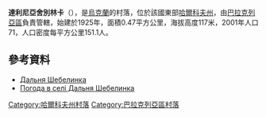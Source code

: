 {{coord|49|28|24|N|36|33|12|E|scale:100000_region:UA|display=title}}

'''達利尼亞舍別林卡'''（{{lang-uk|Дальня Шебелинка}}），是[[烏克蘭|烏克蘭]]的村落，位於該國東部[[哈爾科夫州|哈爾科夫州]]，由[[巴拉克列亞區|巴拉克列亞區]]負責管轄，始建於1925年，面積0.47平方公里，海拔高度117米，2001年人口71，人口密度每平方公里151.1人。

==參考資料==
* [http://gska2.rada.gov.ua/pls/z7502/A005?rdat1=09.01.2009&rf7571=32079 Дальня Шебелинка]{{dead link|date=2018年4月 |bot=InternetArchiveBot |fix-attempted=yes }}
* [http://weather.in.ua/ua/har'kovskaja/6342 Погода в селі Дальня Шебелинка]

{{DEFAULTSORT:Дальня Шебелинка}}
[[Category:哈爾科夫州村落|Category:哈爾科夫州村落]]
[[Category:巴拉克列亞區村落|Category:巴拉克列亞區村落]]


{{Kharkiv-geo-stub}}